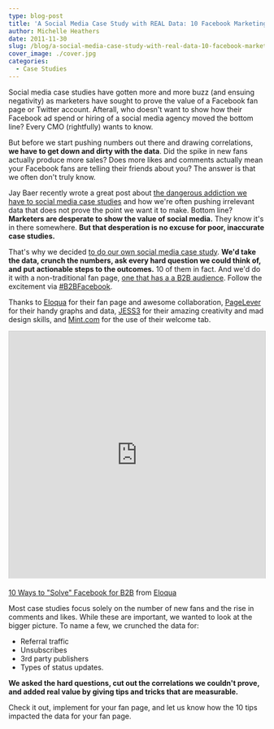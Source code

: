 ```yaml
---
type: blog-post
title: 'A Social Media Case Study with REAL Data: 10 Facebook Marketing Tips for a B2B Fan Page'
author: Michelle Heathers
date: 2011-11-30
slug: /blog/a-social-media-case-study-with-real-data-10-facebook-marketing-tips-for-a-b2b-fan-page
cover_image: ./cover.jpg
categories:
  - Case Studies
---
```


Social media case studies have gotten more and more buzz (and ensuing negativity) as marketers have sought to prove the value of a Facebook fan page or Twitter account. Afterall, who doesn't want to show how their Facebook ad spend or hiring of a social media agency moved the bottom line? Every CMO (rightfully) wants to know.

But before we start pushing numbers out there and drawing correlations, **we have to get down and dirty with the data**. Did the spike in new fans actually produce more sales? Does more likes and comments actually mean your Facebook fans are telling their friends about you? The answer is that we often don't truly know.

Jay Baer recently wrote a great post about [the dangerous addiction we have to social media case studies](http://www.convinceandconvert.com/social-media-case-studies/our-dangerous-addiction-to-social-media-case-studies/) and how we're often pushing irrelevant data that does not prove the point we want it to make. Bottom line? **Marketers are desperate to show the value of social media.** They know it's in there somewhere. **But that desperation is no excuse for poor, inaccurate case studies.**

That's why we decided [to do our own social media case study](http://blog.eloqua.com/facebook-for-b2b-marketers/). **We'd take the data, crunch the numbers, ask every hard question we could think of, and put actionable steps to the outcomes.** 10 of them in fact. And we'd do it with a non-traditional fan page, [one that has a a B2B audience](http://www.facebook.com/eloqua). Follow the excitement via [#B2BFacebook](https://twitter.com/#!/search/realtime/%23B2BFacebook).

Thanks to [Eloqua](http://www.eloqua.com/) for their fan page and awesome collaboration, [PageLever](http://pagelever.com/) for their handy graphs and data, [JESS3](http://jess3.com/) for their amazing creativity and mad design skills, and [Mint.com](https://www.mint.com/) for the use of their welcome tab.

<iframe
  src="https://www.slideshare.net/slideshow/embed_code/10387571"
  width="597"
  height="486"
  frameborder="0"
  marginwidth="0"
  marginheight="0"
  scrolling="no"
  style="border:1px solid #CCC; border-width:1px 1px 0; margin-bottom:5px; max-width: 100%;"
  allowfullscreen
>
  {' '}
</iframe>

[10 Ways to "Solve" Facebook for B2B](https://www.slideshare.net/Eloqua/facebookforb2b) from [Eloqua](https://www.slideshare.net/Eloqua)

Most case studies focus solely on the number of new fans and the rise in
comments and likes. While these are important, we wanted to look at the bigger
picture. To name a few, we crunched the data for:

- Referral traffic
- Unsubscribes
- 3rd party publishers
- Types of status updates.

**We asked the hard questions, cut out the correlations we couldn't prove, and
added real value by giving tips and tricks that are measurable.**

Check it out, implement for your fan page, and let us know how
the 10 tips impacted the data for your fan page.
